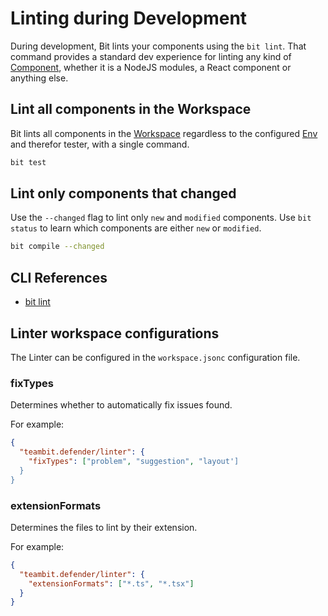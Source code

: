 # Linting during Development

During development, Bit lints your components using the `bit lint`. That command provides a standard dev experience for linting any kind of [Component](/components/component-overview), whether it is a NodeJS modules, a React component or anything else.

## Lint all components in the Workspace

Bit lints all components in the [Workspace](/workspace/workspace-overview) regardless to the configured [Env](/envs/overview) and therefor tester, with a single command.

```bash
bit test
```

## Lint only components that changed

Use the `--changed` flag to lint only `new` and `modified` components. Use `bit status` to learn
which components are either `new` or `modified`.

```bash
bit compile --changed
```

## CLI References

- [bit lint](/reference/cli-reference#lint)

## Linter workspace configurations

The Linter can be configured in the `workspace.jsonc` configuration file.

### fixTypes

Determines whether to automatically fix issues found.

For example:

```json
{
  "teambit.defender/linter": {
    "fixTypes": ["problem", "suggestion", "layout']
  }
}
```

### extensionFormats

Determines the files to lint by their extension.

For example:

```json
{
  "teambit.defender/linter": {
    "extensionFormats": ["*.ts", "*.tsx"]
  }
}
```
